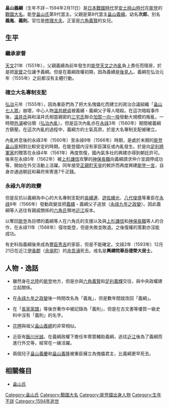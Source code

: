 {{Otheruses|二本松義綱|subject=[[畠山家#能登畠山家（匠作家）|能登畠山家]]當主畠山義綱|other=[[二本松氏|奥州畠山氏]]當主}}
{{japanese|japanese=畠山 義綱|kana=はたけやま よしつな|romaji=Hatakeyama Yoshituna}}
'''畠山義綱'''（生年不詳－1594年2月11日）是[[日本戰國時代|日本戰國時代]]至[[安土桃山時代|安土桃山時代]]在[[能登國|能登]]的[[戰國大名|戰國大名]]。能登[[畠山氏|畠山氏]]第9代當主。父親是第8代當主[[畠山義續|畠山義續]]。幼名'''次郎'''。別名'''義胤'''、'''義則'''。官位是[[修理大夫|修理大夫]]。正室是[[六角義賢|六角義賢]]的女兒。

== 生平 ==
=== 繼承家督 ===
[[天文_(後奈良天皇)|天文]]21年（1551年），父親義續為前年發生的[[能登天文之內亂|能登天文之內亂]]負上責任而隱居，於是把[[家督|家督]]之位讓予義綱。但是在義綱政權初期，因為義續是[[後見人|後見人]]，義綱在弘治元年（1555年）之前都沒有主體行動。

=== 確立大名專制支配 ===
[[弘治_(後奈良天皇)|弘治]]元年（1555年），因為重臣們為了把大名傀儡化而建立的政治合議組織「[[畠山七人眾|畠山七人眾]]」崩壞，中心人物[[溫井總貞|溫井總貞]]被義續・義綱父子等人暗殺。在這次暗殺事件後，[[溫井氏|溫井氏]]與和溫井氏相當親密的[[三宅氏|三宅氏]]聯合[[加賀一向一揆|加賀一向一揆]]發動大規模的叛亂，一時間[[能登外浦海岸|外浦]]被佔領（[[弘治內亂|弘治內亂]]）。但是這次內亂亦在[[永祿|永祿]]3年（1560年）期間被義綱方鎮壓。在這次內亂的過程中，義綱方的士氣高昂，於是大名專制支配被確立。

內亂終息後的永祿3年（1560年）至永祿9年（1566年）時期，是處於末期的[[能登國|能登]][[畠山氏|畠山家]]相對比較安定的時期。在能登國内沒有家臣謀反或內亂發生。於是向[[足利氏|足利將軍家]]的贈答在永祿4年（1561年）再度恢復，國內氣多社的興建亦得到朝廷許可。後來在永祿5年（1562年）被[[上杉謙信|上杉謙信]]攻擊的[[神保長職|神保長職]]向義綱請求仲介並調停成功等，開始在外交活動上活躍。同年接受[[正親町天皇|正親町天皇]]的敕許而再度興建[[氣多大社|能登一宮]]，自身亦通過朝廷和幕府來寄進7千疋錢。

=== 永祿九年的政變 ===
但是反抗以義綱為中心的大名專制支配的[[長續連|長續連]]、[[遊佐續光|遊佐續光]]、[[八代俊盛|八代俊盛]]等重臣在[[永祿|永祿]]9年（1566年）發動政變並把[[畠山義續|義續]]・義綱父子追放（[[永祿九年之政變|永祿九年之政變]]）。因此義綱等人逃往有親戚關係的[[六角氏|六角氏]]領地[[近江國|近江]]坂本。

以奪回[[能登國|能登]]為目標的義綱等人在六角氏的支援以及與[[上杉謙信|上杉謙信]]和[[神保長職|神保長職]]等人的合作，在永祿11年（1568年）侵攻能登，但是失敗並敗退。之後復權的策劃亦沒能成功。

有史料指義綱後來成為[[豐臣秀吉|豐臣秀吉]]的家臣，但是不能確定。文祿2年（1593年）12月21日在近江[[伊香郡|伊香郡]]（[[余吳町|余吳町]]）的[[余吾浦|余吾浦]]死去。戒名是'''興禪院華岳德榮大居士'''。

== 人物・逸話 ==
*雖然身在[[北陸|北陸]]的[[能登|能登]]地方，但是亦與[[六角義賢|六角義賢]]和[[足利義輝|足利義輝]]交往，與中央政權建立起關係。

*在[[永祿九年之政變|永祿九年之政變]]後一時間改名為「義胤」，但是數年間就改回「義綱」。

*在「[[長家家譜|長家家譜]]」等後世著作中被記錄為「義則」，但是在古文書等優質一級史料中沒有「義則」的名字。

*[[花押|花押]]與祖父[[畠山義總|畠山義總]]的非常相似。

*近臣有[[飯川光誠|飯川光誠]]，在義綱政權下擔任年寄眾輔助義綱，逃往[[近江國|近江]]後為了義綱而進行外交等，經常在一線活躍。

*兩個兒子[[畠山義慶|畠山義慶]]和[[畠山義隆|畠山義隆]]被重臣擁立為傀儡君主，比義綱更早死去。

== 相關條目 ==
*[[畠山氏|畠山氏]]

{{能登畠山家當主}}
[[Category:畠山氏|Category:畠山氏]]
[[Category:戰國大名|Category:戰國大名]]
[[Category:能登國出身人物|Category:能登國出身人物]]
[[Category:生年不詳|Category:生年不詳]]
[[Category:1594年逝世|Category:1594年逝世]]